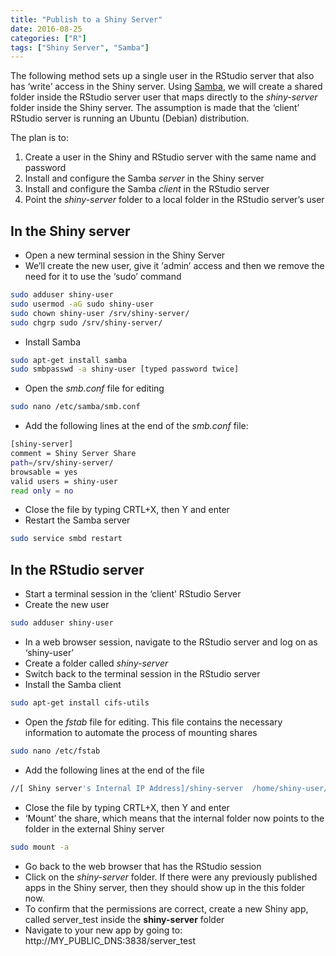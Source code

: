 ```yaml
---
title: "Publish to a Shiny Server"
date: 2016-08-25
categories: ["R"]
tags: ["Shiny Server", "Samba"]
---
```


The following method sets up a single user in the RStudio server that also has ‘write’ access in the Shiny server.   Using [Samba](https://help.ubuntu.com/lts/serverguide/samba.html), we will create a shared folder inside the RStudio server user that maps directly to the *shiny-server* folder inside the Shiny server. The assumption is made that the ‘client’ RStudio server is running an Ubuntu (Debian) distribution.

The plan is to:

1. Create a user in the Shiny and RStudio server with the same name and password
1. Install and configure the Samba *server* in the Shiny server
1. Install and configure the Samba *client* in the RStudio server
1. Point the *shiny-server* folder to a local folder in the RStudio server’s user

## In the Shiny server

- Open a new terminal session in the Shiny Server
- We’ll create the new user, give it ‘admin’ access and then we remove the need for it to use the ‘sudo’ command
```bash
sudo adduser shiny-user
sudo usermod -aG sudo shiny-user
sudo chown shiny-user /srv/shiny-server/
sudo chgrp sudo /srv/shiny-server/
```
- Install Samba
```bash
sudo apt-get install samba
sudo smbpasswd -a shiny-user [typed password twice]
```
- Open the *smb.conf* file for editing
```bash
sudo nano /etc/samba/smb.conf
```
- Add the following lines at the end of the *smb.conf* file:
```bash
[shiny-server]
comment = Shiny Server Share
path=/srv/shiny-server/
browsable = yes
valid users = shiny-user
read only = no
```
- Close the file by typing CRTL+X, then Y and enter
- Restart the Samba server
```bash
sudo service smbd restart
```
## In the RStudio server

- Start a terminal session in the ‘client’ RStudio Server
- Create the new user
```bash
sudo adduser shiny-user
```
- In a web browser session, navigate to the RStudio server and log on as ‘shiny-user’
- Create a folder called *shiny-server*
- Switch back to the terminal session in the RStudio server
- Install the Samba client
```bash
sudo apt-get install cifs-utils
```
- Open the *fstab* file for editing. This file contains the necessary information to automate the process of mounting shares 
```bash
sudo nano /etc/fstab
```
- Add the following lines at the end of the file
```bash
//[ Shiny server's Internal IP Address]/shiny-server  /home/shiny-user/shiny-server  cifs  username=shiny-user,password=shiny-user
```
- Close the file by typing CRTL+X, then Y and enter
- ‘Mount’ the share, which means that the internal folder now points to the folder in the external Shiny server
```bash
sudo mount -a
```
- Go back to the web browser that has the RStudio session
- Click on the *shiny-server* folder.  If there were any previously published apps in the Shiny server, then they should show up in the this folder now.
- To confirm that the permissions are correct, create a new Shiny app, called server_test inside the **shiny-server** folder
- Navigate to your new app by going to: http://MY_PUBLIC_DNS:3838/server_test